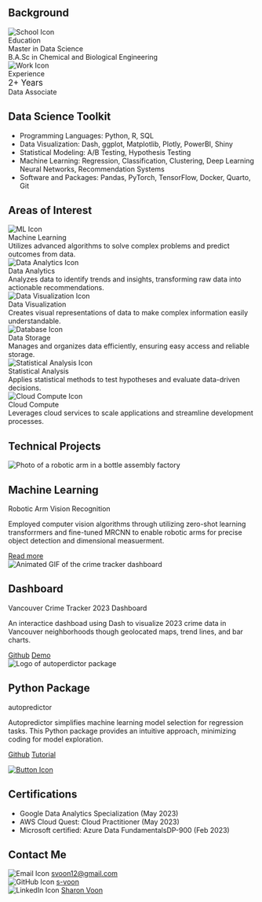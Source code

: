 ## Background
<div class="grid-container">
  <div class="grid-item">
  <img src="imgs/icons8-education-100.png" alt="School Icon" class="icon">
  <div class="bold">Education</div>
  <div>Master in Data Science</div>
  <div>B.A.Sc in Chemical and Biological Engineering</div>
  </div>
  <div class="grid-item">
  <img src="imgs/icons8-work-100.png" alt="Work Icon" class="icon">
  <div class="bold">Experience</div>
  <div style="font-size: 1.2em;">2+ Years</div>
  <div>Data Associate</div>
  </div>
</div>

## Data Science Toolkit

- Programming Languages: Python, R, SQL
- Data Visualization: Dash, ggplot, Matplotlib, Plotly, PowerBI, Shiny
- Statistical Modeling: A/B Testing, Hypothesis Testing
- Machine Learning: Regression, Classification, Clustering, Deep Learning Neural Networks, Recommendation Systems
- Software and Packages: Pandas, PyTorch, TensorFlow, Docker, Quarto, Git 

## Areas of Interest
<div class="grid-container">
  <div class="grid-item">
  <img src="imgs/icons8-machine-learning-53.png" alt="ML Icon" class="icon">
  <div class="bold">Machine Learning</div>
  <div>Utilizes advanced algorithms to solve complex problems and predict outcomes from data.</div>
  </div>
  <div class="grid-item">
  <img src="imgs/icons8-analytics-48.png" alt="Data Analytics Icon" class="icon">
  <div class="bold">Data Analytics</div>
  <div>Analyzes data to identify trends and insights, transforming raw data into actionable recommendations.</div>
  </div>
  <div class="grid-item">
  <img src="imgs/icons8-data-visualization-66.png" alt="Data Visualization Icon" class="icon">
  <div class="bold">Data Visualization</div>
  <div>Creates visual representations of data to make complex information easily understandable.</div>
  </div>
  <div class="grid-item">
  <img src="imgs/icons8-database-100.png" alt="Database Icon" class="icon">
  <div class="bold">Data Storage</div>
  <div>Manages and organizes data efficiently, ensuring easy access and reliable storage.</div>
  </div>
  <div class="grid-item">
  <img src="imgs/icons8-analysis-100.png" alt="Statistical Analysis Icon" class="icon">
  <div class="bold">Statistical Analysis</div>
  <div>Applies statistical methods to test hypotheses and evaluate data-driven decisions.</div>
  </div>
  <div class="grid-item">
  <img src="imgs/icons8-cloud-development-100.png" alt="Cloud Compute Icon" class="icon">
  <div class="bold">Cloud Compute</div>
  <div>Leverages cloud services to scale applications and streamline development processes.</div>
  </div>
</div>

## Technical Projects
<div class="grid-card">
  <article class="card">
  <img
    class="card__background"
    src="imgs/cv_cover.jpg"
    alt="Photo of a robotic arm in a bottle assembly factory"
  />
  <div class="card__content | flow">
  <div class="card__content--container | flow">
  <h2 class="card__title">Machine Learning</h2>
  <p class="card__description">
        Robotic Arm Vision Recognition
  </p>
  <p class="card__description">
        Employed computer vision algorithms through utilizing zero-shot learning transforrmers and fine-tuned MRCNN to enable robotic arms for precise object detection and dimensional measuerment.
  </p>
  </div>
  <a href="https://s-voon.github.io/blogs/robotic_arms_vision_recognition/" class="card__button">Read more<a>
  </div>
  </article>

  <article class="card">
  <img
    class="card__background"
    src="imgs/crime_tracker.gif"
    alt="Animated GIF of the crime tracker dashboard"
  />
  <div class="card__content | flow">
  <div class="card__content--container | flow">
  <h2 class="card__title">Dashboard</h2>
  <p class="card__description">
        Vancouver Crime Tracker 2023 Dashboard
  </p>
  <p class="card__description">
        An interactice dashboad using Dash to  visualize 2023 crime data in Vancouver neighborhoods though geolocated maps, trend lines, and bar charts.
  </p>
  </div>
  <div class="card__buttons">
  <a href="https://github.com/UBC-MDS/DSCI-532_2024_4_crime-tracker" class="card__button">Github<a>
  <a href="https://dsci-532-2024-4-crime-tracker.onrender.com/" class="card__button">Demo<a>
  </div>
  </div>
  </article>

  <article class="card">
  <img
    class="card__background"
    src="imgs/autoperdictor_logo.png"
    alt="Logo of autoperdictor package"
  />
  <div class="card__content | flow">
  <div class="card__content--container | flow">
  <h2 class="card__title">Python Package</h2>
  <p class="card__description">
        autopredictor
  </p>
  <p class="card__description">
        Autopredictor simplifies machine learning model selection for regression tasks. This Python package provides an intuitive approach, minimizing coding for model exploration.
  </p>
  </div> 
  <div class="card__buttons">
  <a href="https://github.com/UBC-MDS/autopredictor" class="card__button">Github<a>
  <a href="https://autopredictor.readthedocs.io/en/latest/example.html" class="card__button">Tutorial<a>
  </div>
  </div>
  </article>
</div>

<div class="centered-button">
  <a href="https://s-voon.github.io/blogs.html" class="circle-button">
    <img src="imgs/icons8-plus-50.png" alt="Button Icon">
  </a>
</div>

## Certifications
- Google Data Analytics Specialization (May 2023)
- AWS Cloud Quest: Cloud Practitioner (May 2023)
- Microsoft certified: Azure Data FundamentalsDP-900 (Feb 2023)

## Contact Me
<div class="contact-info">
  <div class="contact-item">
  <img src="imgs/icons8-email-100.png" alt="Email Icon" class="icon-contact">
  <a href="mailto:svoon12@gmail.com">svoon12@gmail.com</a>
  </div>
  <div class="contact-item">
  <img src="imgs/icons8-github-24.png" alt="GitHub Icon" class="icon-contact">
  <a href="https://github.com/s-voon" target="_blank">s-voon</a>
  </div>
  <div class="contact-item">
  <img src="imgs/icons8-linkedin-50.png" alt="LinkedIn Icon" class="icon-contact">
  <a href="https://www.linkedin.com/in/sharonvoon/" target="_blank">Sharon Voon</a>
  </div>
</div>